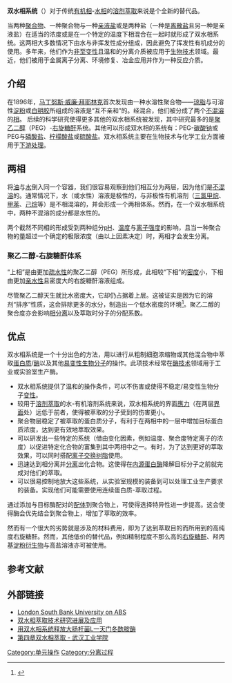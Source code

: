 '''双水相系统'''（{{lang-en|Aqueous two-phase system}}）对于传统[[有机化合物|有机相]]-[[水|水相]]的[[溶剂|溶剂]][[液-液萃取|萃取]]来说是个全新的替代品。

当两种[[聚合物|聚合物]]、一种聚合物与一种[[亲液|亲液]][[盐|盐]]或是两种盐（一种是[[离散剂|离散]][[盐|盐]]且另一种是亲液盐）在适当的浓度或是在一个特定的温度下相混合在一起时就形成了双水相系统。这两相大多数情况下由水与非挥发性成分组成，因此避免了挥发性有机成分的使用。多年来，他们作为[[变性_(生物化学)|非至变性]]且温和的分离介质被应用于[[生物技术|生物技术]]领域。最近，他们被用于金属离子分离、环境修复、冶金应用并作为一种反应介质。

==介绍==
在1896年，[[马丁努斯·威廉·拜耶林克|马丁努斯·威廉·拜耶林克]]首次发现由一种水溶性聚合物——[[琼脂|琼脂]]与可溶性[[淀粉|淀粉]]或[[白明胶|白明胶]]所组成的溶液是“互不亲和”的。经混合，他们被分成了两个[[混溶|不混溶]]的[[相_(物质)|相]]。
后续的科学研究使得更多其他的双水相系统被发现，其中研究最多的是[[聚乙二醇|聚乙二醇]]（PEG）-[[右旋糖酐|右旋糖酐]]系统。其他可以形成双水相的系统有：PEG-[[碳酸钠|碳酸钠]]或PEG与[[磷酸盐|磷酸盐]]、[[柠檬酸盐|柠檬酸盐]]或[[硫酸盐|硫酸盐]]。双水相系统主要在生物技术与化学工业方面被用于[[下游处理|下游处理]]。

==两相==
将[[油|油]]与[[水|水]]倒入同一个容器，我们很容易观察到他们相互分为两层，因为他们是[[混溶|不混溶]]的。通常情况下，水（或水性）溶液是极性的，与非极性有机溶剂（[[三氯甲烷|三氯甲烷]]、[[甲苯|甲苯]]、[[己烷|己烷]]等）是不相混溶的，并会形成一个两相体系。然而，在一个双水相系统中，两种不混溶的成分都是水性的。

两个截然不同相的形成受到两种组分[[pH|pH]]、[[温度|温度]]与[[离子强度|离子强度]]的影响，且当一种聚合物的量超过一个确定的极限浓度（由以上因素决定）时，两相才会发生分离。

===聚乙二醇-右旋糖酐体系===
“上相”是由更加[[疏水性|疏水性]]的聚乙二醇（PEG）所形成，此相较“下相”的[[密度|密度]]小，下相由更加[[亲水性|亲水性]]且密度大的右旋糖酐溶液组成。

尽管聚乙二醇天生就比水密度大，它却仍占据着上层。这被证实是因为它的溶剂“排序”性质，这会排除更多的水分，制造出一个低水密度的环境<ref>{{Cite web |url=http://www.lsbu.ac.uk/water/biphasic.html |title=Aqueous Biphasic Systems |accessdate=2011-07-14 |archive-date=2006-09-24 |archive-url=https://web.archive.org/web/20060924085325/http://www.lsbu.ac.uk/water/biphasic.html |dead-url=no }}</ref>。聚乙二醇的聚合度亦会影响[[相分离|相分离]]以及萃取时分子的分配系数。

==优点==
双水相系统是一个十分出色的方法，用以进行从粗制细胞浓缩物或其他混合物中萃取[[蛋白质|蛋白质]]/[[酶|酶]]以及其他[[易变性|易变性]][[生物分子|生物分子]]的操作。此项技术经常在[[酶技术|酶技术]]领域用于工业或实验室生产酶。

*双水相系统提供了温和的操作条件，可以不伤害或使得不稳定/易变性生物分子[[变性_(生物化学)|变性]]。
*较用于[[溶剂萃取|溶剂萃取]]的水-有机溶剂系统来说，双水相系统的界面[[應力|應力]]（在两层[[界面|界面]]处）远低于前者，使得被萃取的分子受到的伤害更小。
*聚合物层稳定了被萃取的蛋白质分子，有利于在两相中的一层中增加目标蛋白质浓度，达到更有效地萃取效果。
*可以研发出一些特定的系统（借由变化因素，例如温度、聚合度特定离子的浓度）以促进特定化合物的富集到其中两相中之一。有时，为了达到更好的萃取效果，可以同时搭配[[离子交换树脂|离子交换树脂]]使用。
*迅速达到相分离并[[液-液萃取|分离]]出化合物。这使得在[[内源|内源]][[蛋白酶|蛋白酶]]降解目标分子之前就完成对他们的萃取。
*可以很易控制地放大这些系统，从实验室规模的装备到可以处理工业生产要求的装备。实现他们可能需要使用连续蛋白质-萃取过程。

通过添加与目标酶配对的[[配体|配体]]到聚合物上，可使得选择特异性进一步提高。这会使得酶会优先结合到聚合物上，增加了萃取的效率。

然而有一个很大的劣势就是涉及的材料费用，即为了达到萃取目的而所用到的高纯度右旋糖酐。然而，其他低价的替代品，例如精制程度不那么高的[[右旋糖酐|右旋糖酐]]、羟丙基[[改性淀粉|淀粉衍生物]]与高盐溶液亦可被使用。
==参考文献==
{{reflist}}
==外部链接==
*[https://web.archive.org/web/20060420185753/http://www.lsbu.ac.uk/biology/enztech/biphasic1.html  London South Bank University on ABS]
*[http://www.hgscyjs.com/qikan/manage/wenzhang/2003-01-0019-05.pdf 双水相萃取技术研究进展及应用]{{dead link|date=2017年12月 |bot=InternetArchiveBot |fix-attempted=yes }}
*[https://web.archive.org/web/20160304141801/http://www.hgxb.com.cn/ZH/Magazine/PDFShow.aspx?ID=5161 用双水相系统释放大肠杆菌L一天门冬酰胺酶]
*[http://sgxy.whpu.edu.cn/wp-content/uploads/file/4.ppt 第四章双水相萃取 - 武汉工业学院]{{dead link|date=2017年12月 |bot=InternetArchiveBot |fix-attempted=yes }}

[[Category:单元操作|Category:单元操作]]
[[Category:分离过程|Category:分离过程]]
